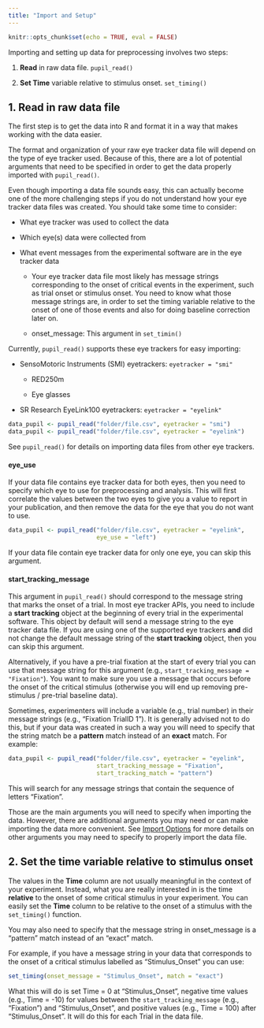 ```yaml
---
title: "Import and Setup"
---
```


```r
knitr::opts_chunk$set(echo = TRUE, eval = FALSE)
```

Importing and setting up data for preprocessing involves two steps:

1. **Read** in raw data file. `pupil_read()`
    
2. **Set Time** variable relative to stimulus onset. `set_timing()`

## 1. Read in raw data file

The first step is to get the data into R and format it in a way that makes working with the data easier.

The format and organization of your raw eye tracker data file will depend on the type of eye tracker used. Because of this, there are a lot of potential arguments that need to be specified in order to get the data properly imported with `pupil_read()`.

Even though importing a data file sounds easy, this can actually become one of the more challenging steps if you do not understand how your eye tracker data files was created. You should take some time to consider:

- What eye tracker was used to collect the data

- Which eye(s) data were collected from

- What event messages from the experimental software are in the eye tracker data

    - Your eye tracker data file most likely has message strings corresponding to the onset of critical events in the experiment, such as trial onset or stimulus onset. You need to know what those message strings are, in order to set the timing variable relative to the onset of one of those events and also for doing baseline correction later on. 
    
    - onset_message: This argument in `set_timin()` 

Currently, `pupil_read()` supports these eye trackers for easy importing:

-   SensoMotoric Instruments (SMI) eyetrackers: `eyetracker = "smi"`

    -   RED250m

    -   Eye glasses

-   SR Research EyeLink100 eyetrackers: `eyetracker = "eyelink"`

```r
data_pupil <- pupil_read("folder/file.csv", eyetracker = "smi")
data_pupil <- pupil_read("folder/file.csv", eyetracker = "eyelink")
```

See `pupil_read()` for details on importing data files from other eye trackers.

#### eye_use

If your data file contains eye tracker data for both eyes, then you need to specify which eye to use for preprocessing and analysis. This will first correlate the values between the two eyes to give you a value to report in your publication, and then remove the data for the eye that you do not want to use.

```r
data_pupil <- pupil_read("folder/file.csv", eyetracker = "eyelink",
                         eye_use = "left")
```

If your data file contain eye tracker data for only one eye, you can skip this argument.

#### start_tracking_message

This argument in `pupil_read()` should correspond to the message string that marks the onset of a trial. In most eye tracker APIs, you need to include a **start tracking** object at the beginning of every trial in the experimental software. This object by default will send a message string to the eye tracker data file. If you are using one of the supported eye trackers **and** did not change the default message string of the **start tracking** object, then you can skip this argument.

Alternatively, if you have a pre-trial fixation at the start of every trial you can use that message string for this argument (e.g., `start_tracking_message = "Fixation"`). You want to make sure you use a message that occurs before the onset of the critical stimulus (otherwise you will end up removing pre-stimulus / pre-trial baseline data). 

Sometimes, experimenters will include a variable (e.g., trial number) in their message strings (e.g., "Fixation TrialID 1"). It is generally advised not to do this, but if your data was created in such a way you will need to specify that the string match be a **pattern** match instead of an **exact** match. For example:

```r
data_pupil <- pupil_read("folder/file.csv", eyetracker = "eyelink",
                         start_tracking_message = "Fixation",
                         start_tracking_match = "pattern")
```

This will search for any message strings that contain the sequence of letters "Fixation".

Those are the main arguments you will need to specify when importing the data. However, there are additional arguments you may need or can make importing the data more convenient. 
See [Import Options](https://dr-jt.github.io/pupillometry/articles/import_pupil.html) for more details on other arguments you may need to specify to properly import the data file.

## 2. Set the time variable relative to stimulus onset

The values in the **Time** column are not usually meaningful in the context of your experiment. Instead, what you are really interested in is the time **relative** to the onset of some critical stimulus in your experiment. You can easily set the **Time** column to be relative to the onset of a stimulus with the `set_timing()` function. 

You may also need to specify that the message string in onset_message is a "pattern" match instead of an "exact" match.

For example, if you have a message string in your data that corresponds to the onset of a critical stimulus labelled as "Stimulus_Onset" you can use:

```r
set_timing(onset_message = "Stimulus_Onset", match = "exact")
```

What this will do is set Time = 0 at "Stimulus_Onset", negative time values (e.g., Time = -10) for values between the `start_tracking_message` (e.g., "Fixation") and "Stimulus_Onset", and positive values (e.g., Time = 100) after "Stimulus_Onset". It will do this for each Trial in the data file. 

